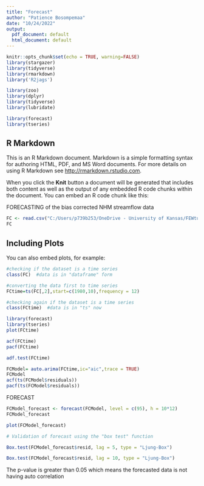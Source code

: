 ---
title: "Forecast"
author: "Patience Bosompemaa"
date: "10/24/2022"
output:
  pdf_document: default
  html_document: default
---

```{r setup, include=FALSE, warning=FALSE}
knitr::opts_chunk$set(echo = TRUE, warning=FALSE)
library(stargazer)
library(tidyverse)
library(rmarkdown)
library('R2jags')

library(zoo)
library(dplyr)
library(tidyverse)
library(lubridate)

library(forecast)
library(tseries)
```

## R Markdown

This is an R Markdown document. Markdown is a simple formatting syntax for authoring HTML, PDF, and MS Word documents. For more details on using R Markdown see <http://rmarkdown.rstudio.com>.

When you click the **Knit** button a document will be generated that includes both content as well as the output of any embedded R code chunks within the document. You can embed an R code chunk like this:

FORECASTING of the bias corrected NHM streamflow data
```{r}
FC <- read.csv("C:/Users/p739b253/OneDrive - University of Kansas/FEWtures/Bias correction_NHM/FC.csv")
FC

```

## Including Plots

You can also embed plots, for example:

```{r}
#checking if the dataset is a time series
class(FC)  #data is in "dataframe" form

#converting the data first to time series
FCtime=ts(FC[,2],start=c(1980,10),frequency = 12)

#checking again if the dataset is a time series
class(FCtime)  #data is in "ts" now

library(forecast)
library(tseries)
plot(FCtime)

acf(FCtime)
pacf(FCtime)

adf.test(FCtime)

FCModel= auto.arima(FCtime,ic="aic",trace = TRUE)
FCModel
acf(ts(FCModel$residuals))
pacf(ts(FCModel$residuals))
```

FORECAST

```{r}
FCModel_forecast <- forecast(FCModel, level = c(95), h = 10*12)
FCModel_forecast

plot(FCModel_forecast)

```

```{r}
# Validation of forecast using the "box test" function

Box.test(FCModel_forecast$resid, lag = 5, type = "Ljung-Box")

Box.test(FCModel_forecast$resid, lag = 10, type = "Ljung-Box")
```
The p-value is greater than 0.05 which means the forecasted data is not having auto correlation






